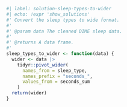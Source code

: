 ```r
#| label: solution-sleep-types-to-wider
#| echo: !expr 'show_solutions'
#' Convert the sleep types to wide format.
#'
#' @param data The cleaned DIME sleep data.
#'
#' @returns A data frame.
#'
sleep_types_to_wider <- function(data) {
  wider <- data |>
    tidyr::pivot_wider(
      names_from = sleep_type,
      names_prefix = "seconds_",
      values_from = seconds_sum
    )
  return(wider)
}
```
